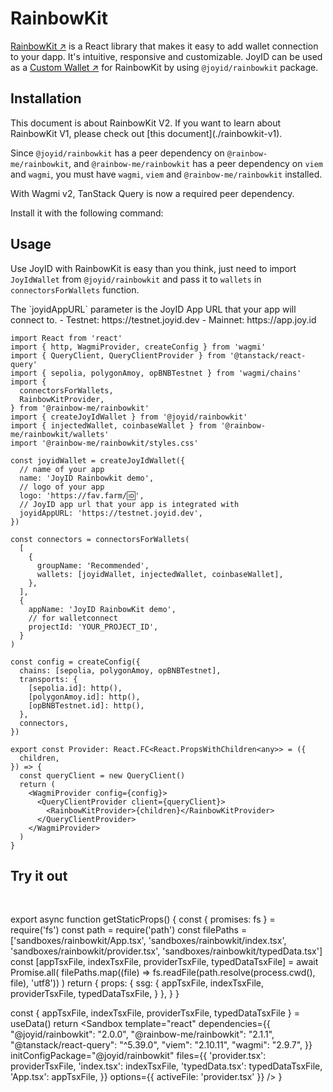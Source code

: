 # RainbowKit

[RainbowKit ↗](https://www.rainbowkit.com/) is a React library that makes it easy to add wallet connection to your dapp. It's intuitive, responsive and customizable. JoyID can be used as a [Custom Wallet ↗](https://www.rainbowkit.com/docs/custom-wallets) for RainbowKit by using `@joyid/rainbowkit` package.


## Installation

<Callout type="info">
This document is about RainbowKit V2. If you want to learn about RainbowKit V1, please check out [this document](./rainbowkit-v1).
</Callout>


Since `@joyid/rainbowkit` has a peer dependency on `@rainbow-me/rainbowkit`, and `@rainbow-me/rainbowkit` has a peer dependency on `viem` and `wagmi`, you must have `wagmi`, `viem` and `@rainbow-me/rainbowkit` installed.


<PackageManagerTabs command="install @joyid/rainbowkit @rainbow-me/rainbowkit wagmi viem" />

With Wagmi v2, TanStack Query is now a required peer dependency.

Install it with the following command:

<PackageManagerTabs command="install @tanstack/react-query" />

## Usage

Use JoyID with RainbowKit is easy than you think, just need to import `JoyIdWallet` from `@joyid/rainbowkit` and pass it to `wallets` in `connectorsForWallets` function.


<Callout type="info">
The `joyidAppURL` parameter is the JoyID App URL that your app will connect to.
  - Testnet: https://testnet.joyid.dev
  - Mainnet: https://app.joy.id
</Callout>

```tsx filename="provider.tsx" /createJoyIdWallet/
import React from 'react'
import { http, WagmiProvider, createConfig } from 'wagmi'
import { QueryClient, QueryClientProvider } from '@tanstack/react-query'
import { sepolia, polygonAmoy, opBNBTestnet } from 'wagmi/chains'
import {
  connectorsForWallets,
  RainbowKitProvider,
} from '@rainbow-me/rainbowkit'
import { createJoyIdWallet } from '@joyid/rainbowkit'
import { injectedWallet, coinbaseWallet } from '@rainbow-me/rainbowkit/wallets'
import '@rainbow-me/rainbowkit/styles.css'

const joyidWallet = createJoyIdWallet({
  // name of your app
  name: 'JoyID Rainbowkit demo',
  // logo of your app
  logo: 'https://fav.farm/🆔',
  // JoyID app url that your app is integrated with
  joyidAppURL: 'https://testnet.joyid.dev',
})

const connectors = connectorsForWallets(
  [
    {
      groupName: 'Recommended',
      wallets: [joyidWallet, injectedWallet, coinbaseWallet],
    },
  ],
  {
    appName: 'JoyID RainbowKit demo',
    // for walletconnect
    projectId: 'YOUR_PROJECT_ID',
  }
)

const config = createConfig({
  chains: [sepolia, polygonAmoy, opBNBTestnet],
  transports: {
    [sepolia.id]: http(),
    [polygonAmoy.id]: http(),
    [opBNBTestnet.id]: http(),
  },
  connectors,
})

export const Provider: React.FC<React.PropsWithChildren<any>> = ({
  children,
}) => {
  const queryClient = new QueryClient()
  return (
    <WagmiProvider config={config}>
      <QueryClientProvider client={queryClient}>
        <RainbowKitProvider>{children}</RainbowKitProvider>
      </QueryClientProvider>
    </WagmiProvider>
  )
}
```

## Try it out

<br />


export async function getStaticProps() {
  const { promises: fs } = require('fs')
  const path = require('path')
  const filePaths = ['sandboxes/rainbowkit/App.tsx', 'sandboxes/rainbowkit/index.tsx', 'sandboxes/rainbowkit/provider.tsx', 'sandboxes/rainbowkit/typedData.tsx']
  const [appTsxFile, indexTsxFile, providerTsxFile, typedDataTsxFile] = await Promise.all(
    filePaths.map((file) => fs.readFile(path.resolve(process.cwd(), file), 'utf8'))
  )
  return {
    props: {
      ssg: {
        appTsxFile,
        indexTsxFile,
        providerTsxFile,
        typedDataTsxFile,
      }
    },
  }
}

  const { appTsxFile, indexTsxFile, providerTsxFile, typedDataTsxFile } = useData()
  return <Sandbox
    template="react"
    dependencies={{
      "@joyid/rainbowkit": "2.0.0",
      "@rainbow-me/rainbowkit": "2.1.1",
      "@tanstack/react-query": "^5.39.0",
      "viem": "2.10.11",
      "wagmi": "2.9.7",
    }}
    initConfigPackage="@joyid/rainbowkit"
    files={{
      'provider.tsx': providerTsxFile,
      'index.tsx': indexTsxFile,
      'typedData.tsx': typedDataTsxFile,
      'App.tsx': appTsxFile,
    }}
    options={{
      activeFile: 'provider.tsx'
    }}
  />
}

<ReactSandBox />
